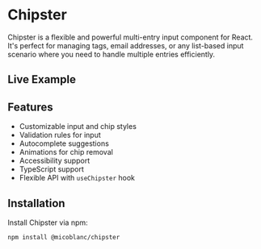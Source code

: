 
# Chipster

Chipster is a flexible and powerful multi-entry input component for React. It's perfect for managing tags, email addresses, or any list-based input scenario where you need to handle multiple entries efficiently.

## Live Example

<ChipsterExample />

## Features

- Customizable input and chip styles
- Validation rules for input
- Autocomplete suggestions
- Animations for chip removal
- Accessibility support
- TypeScript support
- Flexible API with `useChipster` hook

## Installation

Install Chipster via npm:
```
npm install @micoblanc/chipster